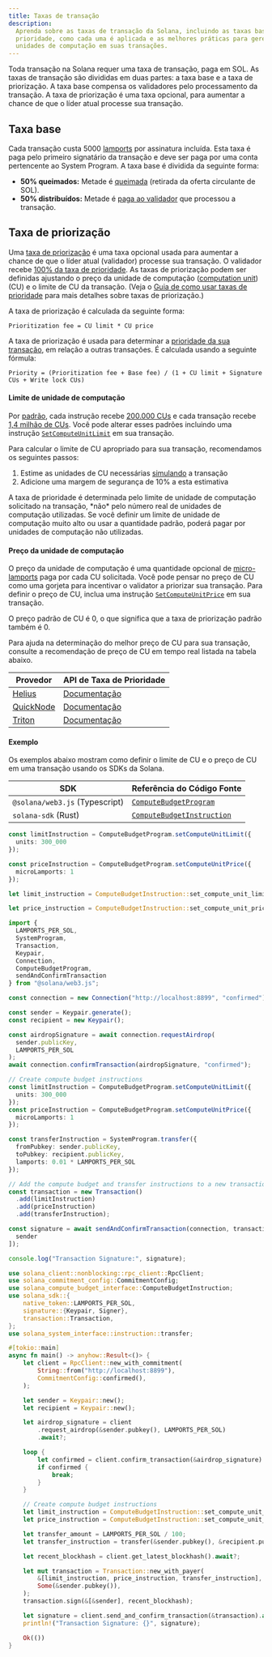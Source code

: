 ```yaml
---
title: Taxas de transação
description:
  Aprenda sobre as taxas de transação da Solana, incluindo as taxas base e de
  prioridade, como cada uma é aplicada e as melhores práticas para gerenciar
  unidades de computação em suas transações.
---
```


Toda transação na Solana requer uma taxa de transação, paga em SOL. As taxas de
transação são divididas em duas partes: a taxa base e a taxa de priorização. A
taxa base compensa os validadores pelo processamento da transação. A taxa de
priorização é uma taxa opcional, para aumentar a chance de que o líder atual
processe sua transação.

## Taxa base

Cada transação custa 5000 [lamports](/docs/references/terminology#lamport) por
assinatura incluída. Esta taxa é paga pelo primeiro signatário da transação e
deve ser paga por uma conta pertencente ao System Program. A taxa base é
dividida da seguinte forma:

- **50% queimados:** Metade é
  [queimada](https://github.com/anza-xyz/agave/blob/v2.1.13/sdk/fee-calculator/src/lib.rs#L70)
  (retirada da oferta circulante de SOL).
- **50% distribuídos:** Metade é
  [paga ao validador](https://github.com/anza-xyz/agave/blob/e621336acad4f5d6e5b860eaa1b074b01c99253c/runtime/src/bank/fee_distribution.rs#L58-L62)
  que processou a transação.

## Taxa de priorização

Uma
[taxa de priorização](https://github.com/anza-xyz/agave/blob/v2.2.14/compute-budget/src/compute_budget_limits.rs#L47-L48)
é uma taxa opcional usada para aumentar a chance de que o líder atual
(validador) processe sua transação. O validador recebe
[100% da taxa de prioridade](https://github.com/solana-foundation/solana-improvement-documents/blob/main/proposals/0096-reward-collected-priority-fee-in-entirety.md).
As taxas de priorização podem ser definidas ajustando o preço da unidade de
computação ([computation unit](/docs/references/terminology#compute-units)) (CU)
e o limite de CU da transação. (Veja o
[Guia de como usar taxas de prioridade](/developers/guides/advanced/how-to-use-priority-fees)
para mais detalhes sobre taxas de priorização.)

A taxa de priorização é calculada da seguinte forma:

```text title="Prioritization fee formula"
Prioritization fee = CU limit * CU price
```

A taxa de priorização é usada para determinar a
[prioridade da sua transação](https://github.com/anza-xyz/agave/blob/v2.2.14/core/src/banking_stage/transaction_scheduler/receive_and_buffer.rs#L646),
em relação a outras transações. É calculada usando a seguinte fórmula:

```text title="Transaction priority formula"
Priority = (Prioritization fee + Base fee) / (1 + CU limit + Signature CUs + Write lock CUs)
```

#### Limite de unidade de computação

Por
[padrão](https://github.com/anza-xyz/agave/blob/v2.1.13/compute-budget/src/compute_budget.rs#L149-L197),
cada instrução recebe
[200.000 CUs](https://github.com/anza-xyz/agave/blob/v2.1.13/compute-budget/src/compute_budget_limits.rs#L10)
e cada transação recebe
[1,4 milhão de CUs](https://github.com/anza-xyz/agave/blob/v2.1.13/compute-budget/src/compute_budget_limits.rs#L14).
Você pode alterar esses padrões incluindo uma instrução
[`SetComputeUnitLimit`](https://github.com/anza-xyz/agave/blob/v2.1.13/sdk/src/compute_budget.rs#L42-L44)
em sua transação.

Para calcular o limite de CU apropriado para sua transação, recomendamos os
seguintes passos:

1. Estime as unidades de CU necessárias
   [simulando](/developers/guides/advanced/how-to-request-optimal-compute) a
   transação
2. Adicione uma margem de segurança de 10% a esta estimativa

<Callout type="warn">
  A taxa de prioridade é determinada pelo limite de unidade de computação
  solicitado na transação, *não* pelo número real de unidades de computação
  utilizadas. Se você definir um limite de unidade de computação muito alto ou
  usar a quantidade padrão, poderá pagar por unidades de computação não
  utilizadas.
</Callout>

#### Preço da unidade de computação

O preço da unidade de computação é uma quantidade opcional de
[micro-lamports](/docs/references/terminology#micro-lamports) paga por cada CU
solicitada. Você pode pensar no preço de CU como uma gorjeta para incentivar o
validator a priorizar sua transação. Para definir o preço de CU, inclua uma
instrução
[`SetComputeUnitPrice`](https://github.com/anza-xyz/agave/blob/v2.1.13/sdk/src/compute_budget.rs#L48-L50)
em sua transação.

<Callout>
  O preço padrão de CU é 0, o que significa que a taxa de priorização padrão
  também é 0.
</Callout>

Para ajuda na determinação do melhor preço de CU para sua transação, consulte a
recomendação de preço de CU em tempo real listada na tabela abaixo.

| Provedor                                | API de Taxa de Prioridade                                                        |
| --------------------------------------- | -------------------------------------------------------------------------------- |
| [Helius](https://www.helius.dev/)       | [Documentação](https://docs.helius.dev/solana-apis/priority-fee-api)             |
| [QuickNode](https://www.quicknode.com/) | [Documentação](https://marketplace.quicknode.com/add-on/solana-priority-fee)     |
| [Triton](https://triton.one/)           | [Documentação](https://docs.triton.one/chains/solana/improved-priority-fees-api) |

#### Exemplo

Os exemplos abaixo mostram como definir o limite de CU e o preço de CU em uma
transação usando os SDKs da Solana.

| SDK                            | Referência do Código Fonte                                                                                                     |
| ------------------------------ | ------------------------------------------------------------------------------------------------------------------------------ |
| `@solana/web3.js` (Typescript) | [`ComputeBudgetProgram`](https://github.com/solana-foundation/solana-web3.js/blob/v1.98.0/src/programs/compute-budget.ts#L218) |
| `solana-sdk` (Rust)            | [`ComputeBudgetInstruction`](https://github.com/anza-xyz/agave/blob/v2.1.13/sdk/src/compute_budget.rs#L17-L31)                 |

<CodeTabs storage="compute-budget">

```ts !! title="Typescript"
const limitInstruction = ComputeBudgetProgram.setComputeUnitLimit({
  units: 300_000
});

const priceInstruction = ComputeBudgetProgram.setComputeUnitPrice({
  microLamports: 1
});
```

```rust !! title="Rust"
let limit_instruction = ComputeBudgetInstruction::set_compute_unit_limit(300_000);

let price_instruction = ComputeBudgetInstruction::set_compute_unit_price(1);
```

</CodeTabs>

<CodeTabs storage="compute-budget" flags="r">

```ts !! title="Typescript"
import {
  LAMPORTS_PER_SOL,
  SystemProgram,
  Transaction,
  Keypair,
  Connection,
  ComputeBudgetProgram,
  sendAndConfirmTransaction
} from "@solana/web3.js";

const connection = new Connection("http://localhost:8899", "confirmed");

const sender = Keypair.generate();
const recipient = new Keypair();

const airdropSignature = await connection.requestAirdrop(
  sender.publicKey,
  LAMPORTS_PER_SOL
);
await connection.confirmTransaction(airdropSignature, "confirmed");

// Create compute budget instructions
const limitInstruction = ComputeBudgetProgram.setComputeUnitLimit({
  units: 300_000
});
const priceInstruction = ComputeBudgetProgram.setComputeUnitPrice({
  microLamports: 1
});

const transferInstruction = SystemProgram.transfer({
  fromPubkey: sender.publicKey,
  toPubkey: recipient.publicKey,
  lamports: 0.01 * LAMPORTS_PER_SOL
});

// Add the compute budget and transfer instructions to a new transaction
const transaction = new Transaction()
  .add(limitInstruction)
  .add(priceInstruction)
  .add(transferInstruction);

const signature = await sendAndConfirmTransaction(connection, transaction, [
  sender
]);

console.log("Transaction Signature:", signature);
```

```rust !! title="Rust"
use solana_client::nonblocking::rpc_client::RpcClient;
use solana_commitment_config::CommitmentConfig;
use solana_compute_budget_interface::ComputeBudgetInstruction;
use solana_sdk::{
    native_token::LAMPORTS_PER_SOL,
    signature::{Keypair, Signer},
    transaction::Transaction,
};
use solana_system_interface::instruction::transfer;

#[tokio::main]
async fn main() -> anyhow::Result<()> {
    let client = RpcClient::new_with_commitment(
        String::from("http://localhost:8899"),
        CommitmentConfig::confirmed(),
    );

    let sender = Keypair::new();
    let recipient = Keypair::new();

    let airdrop_signature = client
        .request_airdrop(&sender.pubkey(), LAMPORTS_PER_SOL)
        .await?;

    loop {
        let confirmed = client.confirm_transaction(&airdrop_signature).await?;
        if confirmed {
            break;
        }
    }

    // Create compute budget instructions
    let limit_instruction = ComputeBudgetInstruction::set_compute_unit_limit(300_000);
    let price_instruction = ComputeBudgetInstruction::set_compute_unit_price(1);

    let transfer_amount = LAMPORTS_PER_SOL / 100;
    let transfer_instruction = transfer(&sender.pubkey(), &recipient.pubkey(), transfer_amount);

    let recent_blockhash = client.get_latest_blockhash().await?;

    let mut transaction = Transaction::new_with_payer(
        &[limit_instruction, price_instruction, transfer_instruction],
        Some(&sender.pubkey()),
    );
    transaction.sign(&[&sender], recent_blockhash);

    let signature = client.send_and_confirm_transaction(&transaction).await?;
    println!("Transaction Signature: {}", signature);

    Ok(())
}
```

</CodeTabs>

